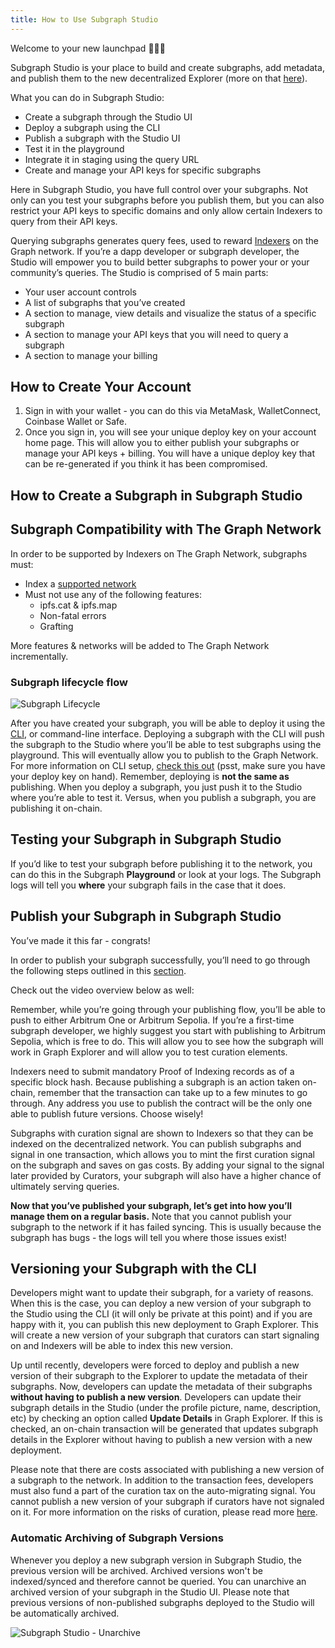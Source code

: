 ```yaml
---
title: How to Use Subgraph Studio
---
```


Welcome to your new launchpad 👩🏽‍🚀

Subgraph Studio is your place to build and create subgraphs, add metadata, and publish them to the new decentralized Explorer (more on that [here](/network/explorer)).

What you can do in Subgraph Studio:

- Create a subgraph through the Studio UI
- Deploy a subgraph using the CLI
- Publish a subgraph with the Studio UI
- Test it in the playground
- Integrate it in staging using the query URL
- Create and manage your API keys for specific subgraphs

Here in Subgraph Studio, you have full control over your subgraphs. Not only can you test your subgraphs before you publish them, but you can also restrict your API keys to specific domains and only allow certain Indexers to query from their API keys.

Querying subgraphs generates query fees, used to reward [Indexers](/network/indexing) on the Graph network. If you’re a dapp developer or subgraph developer, the Studio will empower you to build better subgraphs to power your or your community’s queries. The Studio is comprised of 5 main parts:

- Your user account controls
- A list of subgraphs that you’ve created
- A section to manage, view details and visualize the status of a specific subgraph
- A section to manage your API keys that you will need to query a subgraph
- A section to manage your billing

## How to Create Your Account

1. Sign in with your wallet - you can do this via MetaMask, WalletConnect, Coinbase Wallet or Safe.
1. Once you sign in, you will see your unique deploy key on your account home page. This will allow you to either publish your subgraphs or manage your API keys + billing. You will have a unique deploy key that can be re-generated if you think it has been compromised.

## How to Create a Subgraph in Subgraph Studio

<VideoEmbed youtube="nGIFuC69bSA" />

## Subgraph Compatibility with The Graph Network

In order to be supported by Indexers on The Graph Network, subgraphs must:

- Index a [supported network](/developing/supported-networks)
- Must not use any of the following features:
  - ipfs.cat & ipfs.map
  - Non-fatal errors
  - Grafting

More features & networks will be added to The Graph Network incrementally.

### Subgraph lifecycle flow

![Subgraph Lifecycle](/img/subgraph-lifecycle.png)

After you have created your subgraph, you will be able to deploy it using the [CLI](https://github.com/graphprotocol/graph-tooling/tree/main/packages/cli), or command-line interface. Deploying a subgraph with the CLI will push the subgraph to the Studio where you’ll be able to test subgraphs using the playground. This will eventually allow you to publish to the Graph Network. For more information on CLI setup, [check this out](/developing/defining-a-subgraph#install-the-graph-cli) (psst, make sure you have your deploy key on hand). Remember, deploying is **not the same as** publishing. When you deploy a subgraph, you just push it to the Studio where you’re able to test it. Versus, when you publish a subgraph, you are publishing it on-chain.

## Testing your Subgraph in Subgraph Studio

If you’d like to test your subgraph before publishing it to the network, you can do this in the Subgraph **Playground** or look at your logs. The Subgraph logs will tell you **where** your subgraph fails in the case that it does.

## Publish your Subgraph in Subgraph Studio

You’ve made it this far - congrats!

In order to publish your subgraph successfully, you’ll need to go through the following steps outlined in this [section](/publishing/publishing-a-subgraph/).

Check out the video overview below as well:

<VideoEmbed youtube="satdwdbvzAQ" />

Remember, while you’re going through your publishing flow, you’ll be able to push to either Arbitrum One or Arbitrum Sepolia. If you’re a first-time subgraph developer, we highly suggest you start with publishing to Arbitrum Sepolia, which is free to do. This will allow you to see how the subgraph will work in Graph Explorer and will allow you to test curation elements.

Indexers need to submit mandatory Proof of Indexing records as of a specific block hash. Because publishing a subgraph is an action taken on-chain, remember that the transaction can take up to a few minutes to go through. Any address you use to publish the contract will be the only one able to publish future versions. Choose wisely!

Subgraphs with curation signal are shown to Indexers so that they can be indexed on the decentralized network. You can publish subgraphs and signal in one transaction, which allows you to mint the first curation signal on the subgraph and saves on gas costs. By adding your signal to the signal later provided by Curators, your subgraph will also have a higher chance of ultimately serving queries.

**Now that you’ve published your subgraph, let’s get into how you’ll manage them on a regular basis.** Note that you cannot publish your subgraph to the network if it has failed syncing. This is usually because the subgraph has bugs - the logs will tell you where those issues exist!

## Versioning your Subgraph with the CLI

Developers might want to update their subgraph, for a variety of reasons. When this is the case, you can deploy a new version of your subgraph to the Studio using the CLI (it will only be private at this point) and if you are happy with it, you can publish this new deployment to Graph Explorer. This will create a new version of your subgraph that curators can start signaling on and Indexers will be able to index this new version.

Up until recently, developers were forced to deploy and publish a new version of their subgraph to the Explorer to update the metadata of their subgraphs. Now, developers can update the metadata of their subgraphs **without having to publish a new version**. Developers can update their subgraph details in the Studio (under the profile picture, name, description, etc) by checking an option called **Update Details** in Graph Explorer. If this is checked, an on-chain transaction will be generated that updates subgraph details in the Explorer without having to publish a new version with a new deployment.

Please note that there are costs associated with publishing a new version of a subgraph to the network. In addition to the transaction fees, developers must also fund a part of the curation tax on the auto-migrating signal. You cannot publish a new version of your subgraph if curators have not signaled on it. For more information on the risks of curation, please read more [here](/network/curating).

### Automatic Archiving of Subgraph Versions

Whenever you deploy a new subgraph version in Subgraph Studio, the previous version will be archived. Archived versions won't be indexed/synced and therefore cannot be queried. You can unarchive an archived version of your subgraph in the Studio UI. Please note that previous versions of non-published subgraphs deployed to the Studio will be automatically archived.

![Subgraph Studio - Unarchive](/img/Unarchive.png)
